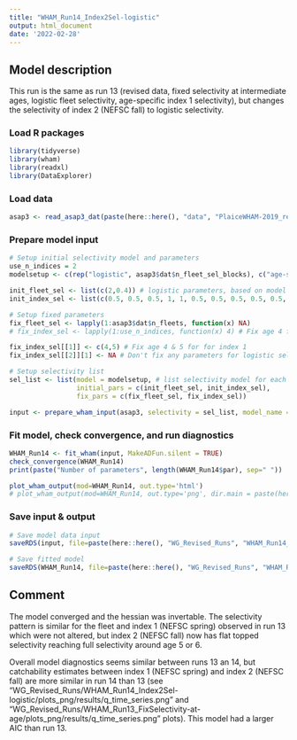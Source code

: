 ```yaml
---
title: "WHAM_Run14_Index2Sel-logistic"
output: html_document
date: '2022-02-28'
---
```


## Model description
This run is the same as run 13 (revised data, fixed selectivity at intermediate ages, logistic fleet selectivity, age-specific index 1 selectivity), but changes the selectivity of index 2 (NEFSC fall) to logistic selectivity.

### Load R packages
```r
library(tidyverse)
library(wham)
library(readxl)
library(DataExplorer)
```

### Load data
```r
asap3 <- read_asap3_dat(paste(here::here(), "data", "PlaiceWHAM-2019_revised_NEFSC-LW-WAA.DAT", sep="/"))
```

### Prepare model input
```r
# Setup initial selectivity model and parameters
use_n_indices = 2
modelsetup <- c(rep("logistic", asap3$dat$n_fleet_sel_blocks), c("age-specific", "logistic"))

init_fleet_sel <- list(c(2,0.4)) # logistic parameters, based on model type
init_index_sel <- list(c(0.5, 0.5, 0.5, 1, 1, 0.5, 0.5, 0.5, 0.5, 0.5, 0.5), c(2,0.4))

# Setup fixed parameters
fix_fleet_sel <- lapply(1:asap3$dat$n_fleets, function(x) NA) 
# fix_index_sel <- lapply(1:use_n_indices, function(x) 4) # Fix age 4 for both indices,  NA means do not fix 

fix_index_sel[[1]] <- c(4,5) # Fix age 4 & 5 for for index 1
fix_index_sel[[2]][1] <- NA # Don't fix any parameters for logistic selectivity

# Setup selectivity list
sel_list <- list(model = modelsetup, # list selectivity model for each fleet and index
                 initial_pars = c(init_fleet_sel, init_index_sel),
                 fix_pars = c(fix_fleet_sel, fix_index_sel))

input <- prepare_wham_input(asap3, selectivity = sel_list, model_name = "WHAM_Run14") 
```

### Fit model, check convergence, and run diagnostics
```r
WHAM_Run14 <- fit_wham(input, MakeADFun.silent = TRUE) 
check_convergence(WHAM_Run14)
print(paste("Number of parameters", length(WHAM_Run14$par), sep=" "))

plot_wham_output(mod=WHAM_Run14, out.type='html')
# plot_wham_output(mod=WHAM_Run14, out.type='png', dir.main = paste(here::here(), "WHAM_Run14", sep="/"))
```

### Save input & output
```r
# Save model data input
saveRDS(input, file=paste(here::here(), "WG_Revised_Runs", "WHAM_Run14_Index2Sel-logistic", "WHAM_Run14_input.rds", sep="/"))

# Save fitted model
saveRDS(WHAM_Run14, file=paste(here::here(), "WG_Revised_Runs", "WHAM_Run14_Index2Sel-logistic", "WHAM_Run14_model.rds", sep="/"))
```

## Comment
The model converged and the hessian was invertable. The selectivity pattern is similar for the fleet and index 1 (NEFSC spring) observed in run 13 which were not altered, but index 2 (NEFSC fall) now has flat topped selectivity reaching full selectivity around age 5 or 6. 

Overall model diagnostics seems similar between runs 13 an 14, but catchability estimates between index 1 (NEFSC spring) and index 2 (NEFSC fall) are more similar in run 14 than 13 (see "WG_Revised_Runs/WHAM_Run14_Index2Sel-logistic/plots_png/results/q_time_series.png" and "WG_Revised_Runs/WHAM_Run13_FixSelectivity-at-age/plots_png/results/q_time_series.png" plots). This model had a larger AIC than run 13.
